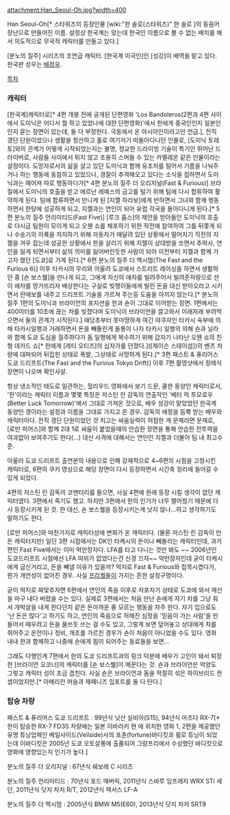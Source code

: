 attachment:Han_Seoul-Oh.jpg?width=400

Han Seoul-Oh[* 스타워즈의 등장인물 [wiki:"한 솔로(스타워즈)" 한 솔로 ]의 동음어 장난으로 만들어진 이름. 설정상 한국계는 맞는데 한국인 이름으로 볼 수 없는 배치를 해서 의도적으로 무국적 캐릭터를 만들고 있다.]

[분노의 질주] 시리즈의 조연급 캐릭터. [한국계 미국인]인 [성강]이 배역을 맡고 있다. 한국판 성우는 [[배정우]].

[[목차]]

=== 캐릭터 ===

[한국계]캐릭터로[* 4편 개봉 전에 공개된 단편영화 'Los Bandoleros(2편과 4편 사이에서 도미닉은 어디서 뭘 하고 있었나에 대한 단편영화)'에서 한에게 중국인인지 일본인인지 묻는 장면이 있는데, 둘 다 부정한다. 극동에서 온 아시아인이라고만 언급.], 전직 갱단 단원이었으나 생활을 청산하고 홀로 여기저기 떠돌아다니던 인물로, [도미닉 토레토]와의 관계가 어떻게 시작되었는지는 불명, 정교한 드라이빙 기술이 특기인 뛰어난 드라이버로, 사람들 사이에서 튀지 않고 조용히 스며들 수 있는 카멜레온 같은 인물이라는 설정이다. 도망자로서의 삶을 살고 있던 도미닉과 함께 유조차를 털어서 기름을 나눠주거나 하는 행동에 동참하고 있었으나, 경찰이 추격해오고 있다는 소식을 접하면서 도미닉과는 헤어져 따로 행동하다가[* 4편 분노의 질주 더 오리지널(Fast & Furious)] 브라질에서 도미닉의 호출을 받고 에르난 레예스의 금고를 털기 위해 팀에 다시 합류하여 활약하게 된다. 팀에 합류하면서 만나게 된 [지젤 하라보]에게 반하면서 그녀와 함께 행동하면서 한탕에 성공하게 되고, 지젤과는 연인이 되어 유럽 각국을 돌아다니게 된다.[* 5편 분노의 질주 언리미티드(Fast Five)] [루크 홉스]의 제안을 받아들인 도미닉의 호출로 다시금 팀원이 모이게 되고 오웬 쇼를 체포하기 위한 작전에 참여하여 그를 뒤쫓게 되나 수송기의 이륙을 저지하기 위해 자동차가 매달려 있던 상황에서 떨어지기 직전의 지젤을 겨우 잡는데 성공한 상황에서 한을 살리기 위해 지젤이 상대방을 쏘면서 추락사, 연인을 잃게 되면서부터 삶의 의미를 잃어버린듯한 사람이 되어 이전부터 지젤과 함께 가고자 했던 [도쿄]로 가게 된다.[* 6편 분노의 질주 더 맥시멈(The Fast and the Furious 6)] 이후 타카시의 무리와 어울려 도쿄에서 스트리트 레이싱을 하면서 생활하던 중 [숀 보스웰]을 만나게 되고, 그에게 자신의 애차를 빌려주어서 빌려준차량으로 션이 애차를 망가뜨리자 배상한다는 구실로 빚쟁이들에게 빌린 돈을 대신 받아오라고 시키면서 란에보를 내주고 드리프트 기술을 가르쳐 주는등 도움을 아끼지 않는다.[* 분노의 질주 1편의 도미닉과 브라이언의 포지션을 한과 숀이 그대로 이어받는 장면. 1편에서는 400미터를 10초에 끊는 차를 빚졌다며 도미닉이 브라이언을 끌고와서 이래저래 부려먹으면서 둘의 관계가 시작된다.] 애당초부터 못마땅하게 여긴 야쿠자인 타카시 숙부에 의해 타카시일행과 거래하면서 돈을 빼돌린게 들통이 나자 타카시 일행의 의해 숀과 닐라와 함께 도쿄 도심을 질주하다가 돔 일행에게 복수하기 위해 갑자기 나타난 오웬 쇼의 친형 데카드 쇼[* 한에게 [레티 오티즈]의 십자가를 던졌다.]([제이슨 스테이섬])의 벤츠 차량에 대파되어 뒤집힌 상태로 폭발, 그상태로 사망하게 된다.[* 3편 패스트 & 퓨리어스 도쿄 드리프트(The Fast and the Furious Tokyo Drift)] 이후 7편 촬영샷에서 장례식 장면이 나오며 확인사살.

항상 냉소적인 태도로 일관하는, 헐리우드 영화에서 보기 드문, 쿨한 동양인 캐릭터로서, '한'이라는 캐릭터 이름과 몇몇 특징은 저스틴 린 감독의 연출작인 '베터 럭 투모로우(Better Luck Tomorrow)'에서 그대로 가져온 것으로, 배우 성강이 맡았었던 한국계 동양인 갱이라는 설정과 이름을 그대로 가지고 온 경우. 감독의 애정을 듬뿍 받는 배우와 캐릭터이다. 
전직 갱단 단원이었던 것 치고는 싸움실력이 허접한 게 문제라면 문제로, [로만 피어스]와 함께 2대 1로 싸움이 붙었을때의 안습한 장면을 통해 안습한 전투력을 여과없이 보여주기도 한다(...) 대신 사격에 대해서는 연인인 지젤과 더불어 팀 내 최고수준.

아울러 도쿄 드리프트 출연분의 내용으로 인해 강제적으로 4~6편의 시점을 고정시킨 캐릭터로, 6편의 쿠키 영상으로 해당 장면이 다시 등장하면서 시간축 정리에 들어갈 수 있게 되었다.

4편의 저스틴 린 감독의 코멘터리를 들으면, 사실 4편에 원래 등장 시킬 생각이 없던 캐릭터였다. 3편에서 죽기도 했고. 하지만 3편에서 한의 인기가 너무 쩔어줬기 때문에 다시 등장시키게 된 것. 한 대신, 숀 보스웰을 등장시키는게 낫지 않나...하고 생각하기도 말하기도 한다.

[로만 피어스]와 마찬가지로 캐릭터성에 변화가 온 캐릭터다. (물론 저스틴 린 감독이 만든 캐릭터지만) 일단 3편 시점에서는 DK인 타케시의 돈이나 빼돌리는 캐릭터인데, 과거편인 Fast Five에서는 이미 억만장자다. LFA를 타고 다니는 것만 봐도 ~~ 2006년인 도쿄드리프트 시점에선 LFA 따위가 없었다는건 신경 끄자~~ 억만장자인데 굳이 타케시에게 굽신거리고, 돈을 빼낼 이유가 있을까? 억지로 Fast & Furious와 접목시켰다가, 뭔가 개연성이 없어진 경우. 사실 [[프리퀄]]들이 가지는 흔한 설정구멍이다. 

굳이 억지로 짜맞추자면 6편에서 연인의 죽음 이후로 자포자기 상태로 도쿄에 와서 재산을 마구 내다 버렸을 수는 있다. 실제로 3편에서는 처음 만난 숀에게 자기 차를 그냥 줘서 개박살을 내게 한다던지 같은 돈아까운 줄 모르는 행동을 자주 한다. 자기 입으로도 '난 돈은 많다'고 하기도 하고, 연인의 죽음으로 허해진 심정을 '믿음이 가는 사람'을 만들어서 때우려고 돈을 물쓰듯 쓰는 걸 수도 있고, 그렇게 보면 덮어놓고 상대에게 차를 쥐어주고 운전이나 정비, 개조를 가르친 경우가 숀이 처음이 아니었을 수도 있다. 영화 내내 한과 함께하고 나중에 숀에게 힘이 되어주는 동료들을 보면...
  
그래도 다행인게 7편에서 한의 도쿄 드리프트과의 링크 덕분에 배우가 고인이 돼서 퇴장한 [브라이언 오코너]의 캐릭터를 [숀 보스웰]이 메꾼다는 것. 숀과 브라이언은 억양도 그렇고 캐릭터 성이 조금 겹친다. 사실 숀은 브라이언과 돔을 적절히 섞은 하이브리드 컨셉이었지만.[* 아메리칸 머슬과 재패니즈 임포트를 둘 다 탄다.]

=== 탑승 차량 ===
패스트 & 퓨리어스 도쿄 드리프트 : 99년식 닛산 실비아(S15), 94년식 마츠다 RX-7[* 한이 탑승한 RX-7 FD3S 차량에는 일본 이바라키 현 에 위치한 영화 1, 2편을 제공했던 유명 튜닝업체인 베일사이드(Veilside)사의 포츈(fortune)바디킷과 휠로 튜닝이 되었는데 이바디킷은 2005년 도쿄 오토살롱에 출품되어 그랑프리에서 수상했던 바디킷으로 영화에 영향있는지 인기가 높다.]

분노의 질주 더 오리지널 : 67년식 쉐보레 C 시리즈

분노의 질주 언리미티드 : 70년식 포드 매버릭, 2011년식 스바루 임프레자 WRX STi 세단, 2011년식 닷지 차저 R/T, 2012년식 렉서스 LF-A

분노의 질주 더 맥시멈 : 2005년식 BMW M5(E60), 2013년식 닷지 차저 SRT8
